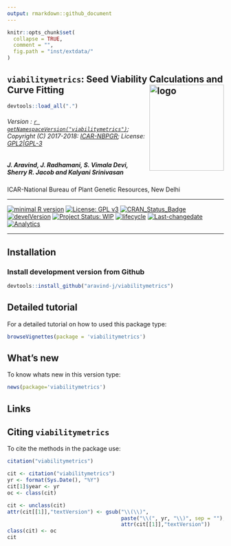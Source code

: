 ```yaml
---
output: rmarkdown::github_document
---
```


```r
knitr::opts_chunk$set(
  collapse = TRUE,
  comment = "",
  fig.path = "inst/extdata/"
)
```

## `viabilitymetrics`: Seed Viability Calculations and Curve Fitting <img src="https://raw.githubusercontent.com/aravind-j/viabilitymetrics/master/inst/extdata/viabilitymetrics.png" align="right" alt="logo" width="173" height = "200" style = "border: none; float: right;">

```r
devtools::load_all(".")

```

###### Version : [`r getNamespaceVersion("viabilitymetrics")`](https://aravind-j.github.io/viabilitymetrics/articles/Introduction.html#version-history); Copyright (C) 2017-2018: [ICAR-NBPGR](http://www.nbpgr.ernet.in/); License: [GPL2|GPL-3](https://www.r-project.org/Licenses/)

##### *J. Aravind, J. Radhamani, S. Vimala Devi, Sherry R. Jacob  and Kalyani Srinivasan*

ICAR-National Bureau of Plant Genetic Resources, New Delhi

***

[![minimal R version](https://img.shields.io/badge/R>%3D-3.0.2-6666ff.svg)](https://cran.r-project.org/)
[![License: GPL v3](https://img.shields.io/badge/License-GPL%20v3-blue.svg)](https://www.gnu.org/licenses/gpl-3.0)
[![CRAN_Status_Badge](https://www.r-pkg.org/badges/version-last-release/viabilitymetrics)](https://cran.r-project.org/package=viabilitymetrics)
<!-- [![rstudio mirror downloads](https://cranlogs.r-pkg.org/badges/grand-total/viabilitymetrics?color=green)](https://CRAN.R-project.org/package=viabilitymetrics) -->
<!-- [![packageversion](https://img.shields.io/badge/Package%20version-0.2.3.3-orange.svg)](https://github.com/aravind-j/viabilitymetrics) -->
[![develVersion](https://img.shields.io/badge/devel%20version-`r getNamespaceVersion("viabilitymetrics")`-orange.svg)](https://github.com/aravind-j/viabilitymetrics)
<!-- [![GitHub Download Count](https://github-basic-badges.herokuapp.com/downloads/aravind-j/viabilitymetrics/total.svg)] -->
[![Project Status: WIP](http://www.repostatus.org/badges/latest/wip.svg)](http://www.repostatus.org/#wip)
[![lifecycle](https://img.shields.io/badge/lifecycle-maturing-blue.svg)](https://www.tidyverse.org/lifecycle/#maturing)
[![Last-changedate](https://img.shields.io/badge/last%20change-`r gsub('-', '--', Sys.Date())`-yellowgreen.svg)](/commits/master)
<!-- [![Rdoc](http://www.rdocumentation.org/badges/version/viabilitymetrics)](http://www.rdocumentation.org/packages/viabilitymetrics) -->
<!-- [![Zenodo DOI](https://zenodo.org/badge/DOI/10.5281/zenodo.841963.svg)](https://doi.org/10.5281/zenodo.841963) -->
[![Analytics](https://pro-pulsar-193905.appspot.com/UA-116693474-1/welcome-page)](https://github.com/aravind-j/google-analytics-beacon)

***

## Installation

### Install development version from Github
```r
devtools::install_github("aravind-j/viabilitymetrics")
```

## Detailed tutorial
For a detailed tutorial on how to used this package type:

```r
browseVignettes(package = 'viabilitymetrics')
```

## What's new
To know whats new in this version type:

```r
news(package='viabilitymetrics')
```

## Links

## Citing `viabilitymetrics`
To cite the methods in the package use:

```r
citation("viabilitymetrics")
```

```r
cit <- citation("viabilitymetrics")
yr <- format(Sys.Date(), "%Y")
cit[1]$year <- yr
oc <- class(cit)

cit <- unclass(cit)
attr(cit[[1]],"textVersion") <- gsub("\\(\\)",
                                     paste("\\(", yr, "\\)", sep = ""),
                                     attr(cit[[1]],"textVersion"))
class(cit) <- oc
cit
```
